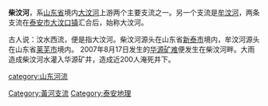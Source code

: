 {{Unreferenced|time=2020-07-22T05:01:27+00:00}}
'''柴汶河'''，系[[山东省|山东省]]境内[[大汶河|大汶河]]上游两个主要支流之一。另一个支流是[[牟汶河|牟汶河]]，两条支流在[[泰安市|泰安市]][[大汶口镇|大汶口镇]]汇合后，始称大汶河。

古人说：汶水西流，便是指大汶河。柴汶河源头在山东省[[新泰市|新泰市]]境内，牟汶河源头在山东省[[莱芜市|莱芜市]]境内。 2007年8月17日发生的[[华源矿难|华源矿难]]便发生在柴汶河畔。大雨造成柴汶河水灌入华源矿井，造成近200人淹死井下。

{{黄河|nocat}}{{大汶河}}
[[Category:黃河支流|Category:黃河支流]]
[[category:山东河流|category:山东河流]]
[[Category:泰安地理|Category:泰安地理]]